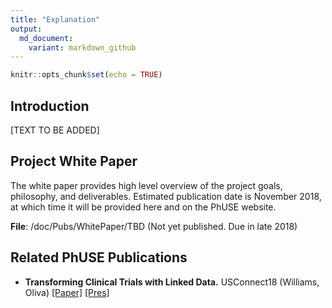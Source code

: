 ```yaml
---
title: "Explanation"
output:
  md_document:
    variant: markdown_github
---
```


```r
knitr::opts_chunk$set(echo = TRUE)
```

## Introduction
[TEXT TO BE ADDED]

## Project White Paper
The white paper provides high level overview of the project goals, philosophy, and deliverables. Estimated publication date is November 2018, at which time it will be provided here and on the PhUSE website. 

**File**:  /doc/Pubs/WhitePaper/TBD (Not yet published. Due in late 2018)


## Related PhUSE Publications

* **Transforming Clinical Trials with Linked Data.** USConnect18 (Williams, Oliva) [[Paper]](http://phusewiki.org/docs/2018_US%20Connect18/TT%20STREAM%202/tt17%20final%20.pdf)  [[Pres]](http://phusewiki.org/docs/2018_US%20Connect18/TT%20STREAM%202/tt17%20pres.pdf)

 
 
